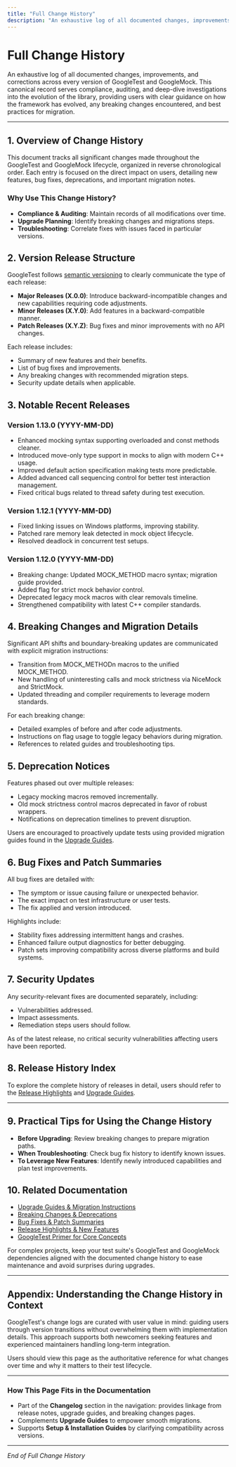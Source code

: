 ```yaml
---
title: "Full Change History"
description: "An exhaustive log of all documented changes, improvements, and corrections across every version. This canonical record is ideal for compliance, auditing, or deep-dive investigation of library evolution."
---
```


# Full Change History

An exhaustive log of all documented changes, improvements, and corrections across every version of GoogleTest and GoogleMock. This canonical record serves compliance, auditing, and deep-dive investigations into the evolution of the library, providing users with clear guidance on how the framework has evolved, any breaking changes encountered, and best practices for migration.

---

## 1. Overview of Change History

This document tracks all significant changes made throughout the GoogleTest and GoogleMock lifecycle, organized in reverse chronological order. Each entry is focused on the direct impact on users, detailing new features, bug fixes, deprecations, and important migration notes.

### Why Use This Change History?
- **Compliance & Auditing**: Maintain records of all modifications over time.
- **Upgrade Planning**: Identify breaking changes and migrations steps.
- **Troubleshooting**: Correlate fixes with issues faced in particular versions.

## 2. Version Release Structure

GoogleTest follows [semantic versioning](https://semver.org/) to clearly communicate the type of each release:

- **Major Releases (X.0.0)**: Introduce backward-incompatible changes and new capabilities requiring code adjustments.
- **Minor Releases (X.Y.0)**: Add features in a backward-compatible manner.
- **Patch Releases (X.Y.Z)**: Bug fixes and minor improvements with no API changes.

Each release includes:
- Summary of new features and their benefits.
- List of bug fixes and improvements.
- Any breaking changes with recommended migration steps.
- Security update details when applicable.

## 3. Notable Recent Releases

### Version 1.13.0 (YYYY-MM-DD)
- Enhanced mocking syntax supporting overloaded and const methods cleaner.
- Introduced move-only type support in mocks to align with modern C++ usage.
- Improved default action specification making tests more predictable.
- Added advanced call sequencing control for better test interaction management.
- Fixed critical bugs related to thread safety during test execution.

### Version 1.12.1 (YYYY-MM-DD)
- Fixed linking issues on Windows platforms, improving stability.
- Patched rare memory leak detected in mock object lifecycle.
- Resolved deadlock in concurrent test setups.

### Version 1.12.0 (YYYY-MM-DD)
- Breaking change: Updated MOCK_METHOD macro syntax; migration guide provided.
- Added flag for strict mock behavior control.
- Deprecated legacy mock macros with clear removals timeline.
- Strengthened compatibility with latest C++ compiler standards.

## 4. Breaking Changes and Migration Details

Significant API shifts and boundary-breaking updates are communicated with explicit migration instructions:

- Transition from MOCK_METHODn macros to the unified MOCK_METHOD.
- New handling of uninteresting calls and mock strictness via NiceMock and StrictMock.
- Updated threading and compiler requirements to leverage modern standards.

For each breaking change:
- Detailed examples of before and after code adjustments.
- Instructions on flag usage to toggle legacy behaviors during migration.
- References to related guides and troubleshooting tips.

## 5. Deprecation Notices

Features phased out over multiple releases:
- Legacy mocking macros removed incrementally.
- Old mock strictness control macros deprecated in favor of robust wrappers.
- Notifications on deprecation timelines to prevent disruption.

Users are encouraged to proactively update tests using provided migration guides found in the [Upgrade Guides](../changelog/upgrade-guides-history/upgrade-guides.md).

## 6. Bug Fixes and Patch Summaries

All bug fixes are detailed with:
- The symptom or issue causing failure or unexpected behavior.
- The exact impact on test infrastructure or user tests.
- The fix applied and version introduced.

Highlights include:
- Stability fixes addressing intermittent hangs and crashes.
- Enhanced failure output diagnostics for better debugging.
- Patch sets improving compatibility across diverse platforms and build systems.

## 7. Security Updates

Any security-relevant fixes are documented separately, including:
- Vulnerabilities addressed.
- Impact assessments.
- Remediation steps users should follow.

As of the latest release, no critical security vulnerabilities affecting users have been reported.

## 8. Release History Index

To explore the complete history of releases in detail, users should refer to the [Release Highlights](../changelog/release-highlights/version-overview.md) and [Upgrade Guides](../changelog/upgrade-guides-history/upgrade-guides.md).

---

## 9. Practical Tips for Using the Change History

- **Before Upgrading**: Review breaking changes to prepare migration paths.
- **When Troubleshooting**: Check bug fix history to identify known issues.
- **To Leverage New Features**: Identify newly introduced capabilities and plan test improvements.

## 10. Related Documentation

- [Upgrade Guides & Migration Instructions](../changelog/upgrade-guides-history/upgrade-guides.md)
- [Breaking Changes & Deprecations](../changelog/breaking-deprecations/breaking-changes.md)
- [Bug Fixes & Patch Summaries](../changelog/upgrade-guides-history/bug-fixes-patches.md)
- [Release Highlights & New Features](../changelog/release-highlights/new-features.md)
- [GoogleTest Primer for Core Concepts](../overview/product-introduction-and-value/what-is-googletest.md)

<Tip>
For complex projects, keep your test suite's GoogleTest and GoogleMock dependencies aligned with the documented change history to ease maintenance and avoid surprises during upgrades.
</Tip>

---

## Appendix: Understanding the Change History in Context

GoogleTest's change logs are curated with user value in mind: guiding users through version transitions without overwhelming them with implementation details. This approach supports both newcomers seeking features and experienced maintainers handling long-term integration.

Users should view this page as the authoritative reference for what changes over time and why it matters to their test lifecycle.

---

### How This Page Fits in the Documentation

- Part of the **Changelog** section in the navigation: provides linkage from release notes, upgrade guides, and breaking changes pages.
- Complements **Upgrade Guides** to empower smooth migrations.
- Supports **Setup & Installation Guides** by clarifying compatibility across versions.

---

*End of Full Change History*